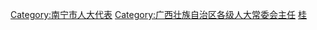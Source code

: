 [[Category:南宁市人大代表|Category:南宁市人大代表]]
[[Category:广西壮族自治区各级人大常委会主任|Category:广西壮族自治区各级人大常委会主任]]
[[Category:设区的市人大常委会主任|桂]]